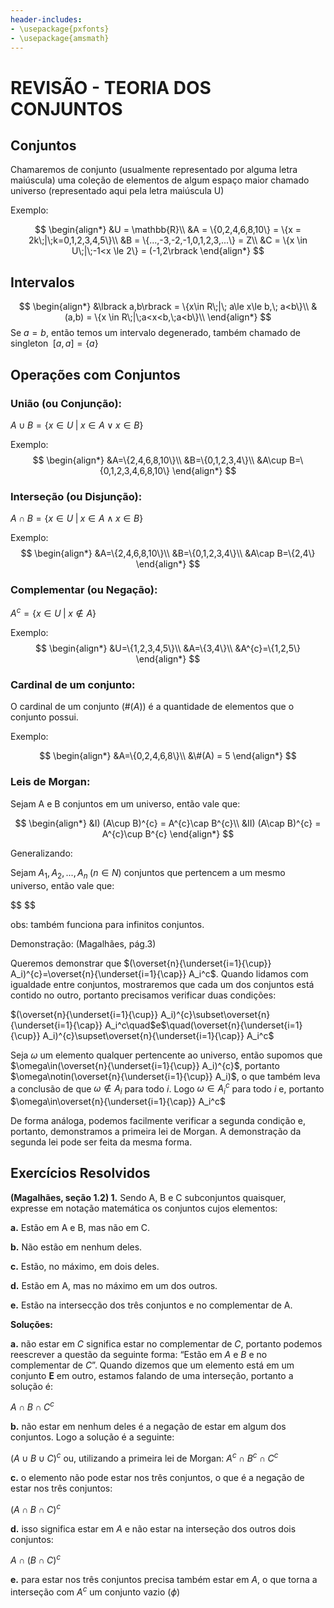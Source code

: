 ```yaml
---
header-includes:
- \usepackage{pxfonts}
- \usepackage{amsmath}
---
```


# REVISÃO - TEORIA DOS CONJUNTOS

## Conjuntos

Chamaremos de conjunto (usualmente representado por alguma letra maiúscula) uma coleção de elementos de algum espaço maior chamado universo (representado aqui pela letra maiúscula U)

Exemplo:

$$
\begin{align*}
&U = \mathbb{R}\\
&A = \{0,2,4,6,8,10\} = \{x = 2k\;|\;k=0,1,2,3,4,5\}\\
&B = \{...,-3,-2,-1,0,1,2,3,...\} = Z\\
&C = \{x \in U\;|\;-1<x \le 2\} = (-1,2\rbrack
\end{align*}
$$

## Intervalos

$$
\begin{align*}
&\lbrack a,b\rbrack = \{x\in R\;|\; a\le x\le b,\; a<b\}\\
&(a,b) = \{x \in R\;|\;a<x<b,\;a<b\}\\
\end{align*}
$$
Se $a = b$, então temos um intervalo degenerado, também chamado de singleton
$\;\lbrack a,a\rbrack = \{a\}$

## Operações com Conjuntos

### União (ou Conjunção): 
$A \cup B = \{x \in U\;|\;x\in A\vee x\in B\}$

Exemplo:
$$
\begin{align*}
&A=\{2,4,6,8,10\}\\
&B=\{0,1,2,3,4\}\\
&A\cup B=\{0,1,2,3,4,6,8,10\}
\end{align*}
$$

### Interseção (ou Disjunção): 
$A\cap B = \{x\in U\;|\;x\in A\wedge x\in B\}$

Exemplo:
$$
\begin{align*}
&A=\{2,4,6,8,10\}\\
&B=\{0,1,2,3,4\}\\
&A\cap B=\{2,4\}
\end{align*}
$$

### Complementar (ou Negação):
$A^{c} = \{x\in U\;|\;x\notin A\}$

Exemplo:
$$
\begin{align*}
&U=\{1,2,3,4,5\}\\
&A=\{3,4\}\\
&A^{c}=\{1,2,5\}
\end{align*}
$$

### Cardinal de um conjunto:

O cardinal de um conjunto ($\#(A)$) é a quantidade de elementos que o conjunto possui.

Exemplo:

$$
\begin{align*}
&A=\{0,2,4,6,8\}\\
&\#(A) = 5
\end{align*}
$$

### Leis de Morgan:

Sejam A e B conjuntos em um universo, então vale que:

$$
\begin{align*}
&I) (A\cup B)^{c} = A^{c}\cap B^{c}\\
&II) (A\cap B)^{c} = A^{c}\cup B^{c}
\end{align*}
$$

Generalizando:

Sejam $A_1,A_2,...,A_n\;(n\in N)$ conjuntos que pertencem a um mesmo universo, então vale que:

$$
\begin{align*}
&I)\;(\overset{n}{\underset{i=1}{\cup}} A_i)^{c}=\overset{n}{\underset{i=1}{\cap}} A_i^c\quad \text{ou}\quad(A_1\cup A_2\;...\;\cup\;A_n)^{c}=(A_1^{c}\cap A_2^{c}\;...\;\cap\;A_n^c)\\
<<<<<<< HEAD

&II)\;(\overset{n}{\underset{i=1}{\cap}} A_i)^{c}=\overset{n}{\underset{i=1}{\cup}} A_i^{c}\quad \text{ou}\quad(A_1\cap A_2\;...\;\cap\;A_n)^{c}=(A_1^{c}\cup A_2^{c}\;...\;\cup \;A_n^c)\\
=======
&II)\;(\overset{n}{\underset{i=1}{\cap}} A_i)^{c}=\overset{n}{\underset{i=1}{\cup}} A_i^{c}\quad \text{ou}\quad(A_1\cap A_2\;...\;\cap\;A_n)^{c}=(A_1^{c}\cup A_2^{c}\;...\;\cup \;A_n^c)
>>>>>>> 04fed85b2c30f3e9ab3df00165cac222114b9892
\end{align*}
$$

obs: também funciona para infinitos conjuntos.

Demonstração: (Magalhães, pág.3)

Queremos demonstrar que $(\overset{n}{\underset{i=1}{\cup}} A_i)^{c}=\overset{n}{\underset{i=1}{\cap}} A_i^c$. Quando lidamos com igualdade entre conjuntos, mostraremos que cada um dos conjuntos está contido no outro, portanto precisamos verificar duas condições:

$(\overset{n}{\underset{i=1}{\cup}} A_i)^{c}\subset\overset{n}{\underset{i=1}{\cap}} A_i^c\quad$e$\quad(\overset{n}{\underset{i=1}{\cup}} A_i)^{c}\supset\overset{n}{\underset{i=1}{\cap}} A_i^c$

Seja $\omega$ um elemento qualquer pertencente ao universo, então supomos que $\omega\in(\overset{n}{\underset{i=1}{\cup}} A_i)^{c}$, portanto $\omega\notin(\overset{n}{\underset{i=1}{\cup}} A_i)$, o que também leva a conclusão de que $\omega\notin A_i$ para todo $i$. Logo $\omega\in A_i^{c}$ para todo $i$ e, portanto $\omega\in\overset{n}{\underset{i=1}{\cap}} A_i^c$

De forma análoga, podemos facilmente verificar a segunda condição e, portanto, demonstramos a primeira lei de Morgan. A demonstração da segunda lei pode ser feita da mesma forma.

## Exercícios Resolvidos

**(Magalhães, seção 1.2) 1.** Sendo A, B e C subconjuntos quaisquer, expresse em notação matemática os conjuntos cujos elementos:

  **a.** Estão em A e B, mas não em C.
  
  **b.** Não estão em nenhum deles.
  
  **c.** Estão, no máximo, em dois deles.
  
  **d.** Estão em A, mas no máximo em um dos outros.
  
  **e.** Estão na intersecção dos três conjuntos e no complementar de A.
  
**Soluções:**

**a.** não estar em $C$ significa estar no complementar de $C$, portanto podemos reescrever a questão da seguinte forma: "Estão em $A$ e $B$ e no complementar de $C$". Quando dizemos que um elemento está em um conjunto **E** em outro, estamos falando de uma interseção, portanto a solução é:

$A\cap B\cap C^{c}$

**b.** não estar em nenhum deles é a negação de estar em algum dos conjuntos. Logo a solução é a seguinte:

$(A\cup B\cup C)^{c}$ ou, utilizando a primeira lei de Morgan: $A^{c}\cap B^{c}\cap C^{c}$

**c.** o elemento não pode estar nos três conjuntos, o que é a negação de estar nos três conjuntos:

$(A\cap B\cap C)^{c}$

**d.** isso significa estar em $A$ e não estar na interseção dos outros dois conjuntos:

$A\cap(B\cap C)^c$

**e.** para estar nos três conjuntos precisa também estar em $A$, o que torna a interseção com $A^c$ um conjunto vazio $(\phi)$

